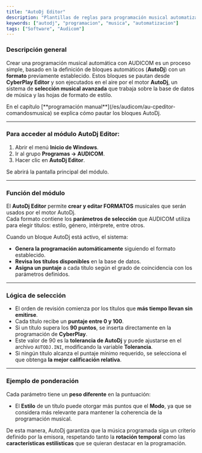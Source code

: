 ```yaml
---
title: "AutoDj Editor"
description: "Plantillas de reglas para programación musical automatizada"
keywords: ["autodj", "programacion", "musica", "automatizacion"]
tags: ["Software", "Audicom"]
---
```


### Descripción general

Crear una programación musical automática con AUDICOM es un proceso simple, basado en la definición de bloques automáticos (**AutoDj**) con un **formato** previamente establecido. Estos bloques se pautan desde **CyberPlay Editor** y son ejecutados en el aire por el motor **AutoDj**, un sistema de **selección musical avanzada** que trabaja sobre la base de datos de música y las hojas de formato de estilo.

<Tip>
  En el capítulo [**programación manual**](/es/audicom/au-cpeditor-comandosmusica) se explica cómo pautar los bloques AutoDj. 
</Tip>

---

### Para acceder al módulo **AutoDj Editor**:

1. Abrir el menú **Inicio de Windows**.
2. Ir al grupo **Programas → AUDICOM**.
3. Hacer clic en **AutoDj Editor**.

Se abrirá la pantalla principal del módulo.

---

### Función del módulo

El **AutoDj Editor** permite **crear y editar FORMATOS** musicales que serán usados por el motor AutoDj.\
Cada formato contiene los **parámetros de selección** que AUDICOM utiliza para elegir títulos: estilo, género, intérprete, entre otros.

Cuando un bloque AutoDj está activo, el sistema:

- **Genera la programación automáticamente** siguiendo el formato establecido.
- **Revisa los títulos disponibles** en la base de datos.
- **Asigna un puntaje** a cada título según el grado de coincidencia con los parámetros definidos.

---

### Lógica de selección

- El orden de revisión comienza por los títulos que **más tiempo llevan sin emitirse**.
- Cada título recibe un **puntaje entre 0 y 100**.
- Si un título supera los **90 puntos**, se inserta directamente en la programación de **CyberPlay**.
- Este valor de 90 es la **tolerancia de AutoDj** y puede ajustarse en el archivo `AUTODJ.INI`, modificando la variable **Tolerancia**.
- Si ningún título alcanza el puntaje mínimo requerido, se selecciona el que obtenga **la mejor calificación relativa**.

---

### Ejemplo de ponderación

Cada parámetro tiene un **peso diferente** en la puntuación:

- El **Estilo** de un título puede otorgar más puntos que el **Modo**, ya que se considera más relevante para mantener la coherencia de la programación musical.

De esta manera, AutoDj garantiza que la música programada siga un criterio definido por la emisora, respetando tanto la **rotación temporal** como las **características estilísticas** que se quieran destacar en la programación.